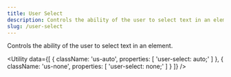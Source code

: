 ```yaml
---
title: User Select
description: Controls the ability of the user to select text in an element.
slug: /user-select
---
```



Controls the ability of the user to select text in an element.

<Utility
  data={[
    {
        className: 'us-auto',
        properties: [
            'user-select: auto;'
        ]
    },
    {
        className: 'us-none',
        properties: [
            'user-select: none;'
        ]
    }
  ]}
/>